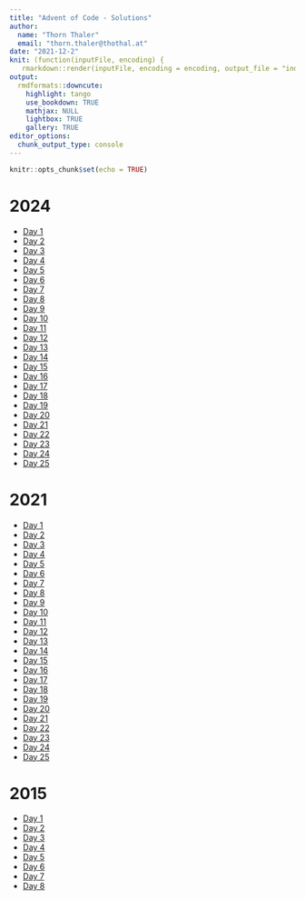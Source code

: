 ```yaml
---
title: "Advent of Code - Solutions"
author: 
  name: "Thorn Thaler"
  email: "thorn.thaler@thothal.at"
date: "2021-12-2"
knit: (function(inputFile, encoding) {
   rmarkdown::render(inputFile, encoding = encoding, output_file = "index.html", output_dir = here::here("docs")) })
output: 
  rmdformats::downcute:
    highlight: tango
    use_bookdown: TRUE
    mathjax: NULL
    lightbox: TRUE
    gallery: TRUE
editor_options: 
  chunk_output_type: console
---
```


```r
knitr::opts_chunk$set(echo = TRUE)
```

# 2024

* [Day 1](2024_task1.html)
* [Day 2](2024_task2.html)
* [Day 3](2024_task3.html)
* [Day 4](2024_task4.html)
* [Day 5](2024_task5.html)
* [Day 6](2024_task6.html)
* [Day 7](2024_task7.html)
* [Day 8](2024_task8.html)
* [Day 9](2024_task9.html)
* [Day 10](2024_task10.html)
* [Day 11](2024_task11.html)
* [Day 12](2024_task12.html)
* [Day 13](2024_task13.html)
* [Day 14](2024_task14.html)
* [Day 15](2024_task15.html)
* [Day 16](2024_task16.html)
* [Day 17](2024_task17.html)
* [Day 18](2024_task18.html)
* [Day 19](2024_task19.html)
* [Day 20](2024_task20.html)
* [Day 21](2024_task21.html)
* [Day 22](2024_task22.html)
* [Day 23](2024_task23.html)
* [Day 24](2024_task24.html)
* [Day 25](2024_task25.html)

# 2021

* [Day 1](2021_task1.html)
* [Day 2](2021_task2.html)
* [Day 3](2021_task3.html)
* [Day 4](2021_task4.html)
* [Day 5](2021_task5.html)
* [Day 6](2021_task6.html)
* [Day 7](2021_task7.html)
* [Day 8](2021_task8.html)
* [Day 9](2021_task9.html)
* [Day 10](2021_task10.html)
* [Day 11](2021_task11.html)
* [Day 12](2021_task12.html)
* [Day 13](2021_task13.html)
* [Day 14](2021_task14.html)
* [Day 15](2021_task15.html)
* [Day 16](2021_task16.html)
* [Day 17](2021_task17.html)
* [Day 18](2021_task18.html)
* [Day 19](2021_task19.html)
* [Day 20](2021_task20.html)
* [Day 21](2021_task21.html)
* [Day 22](2021_task22.html)
* [Day 23](2021_task23.html)
* [Day 24](2021_task24.html)
* [Day 25](2021_task25.html)

# 2015

* [Day 1](2015_task1.html)
* [Day 2](2015_task2.html)
* [Day 3](2015_task3.html)
* [Day 4](2015_task4.html)
* [Day 5](2015_task5.html)
* [Day 6](2015_task6.html)
* [Day 7](2015_task7.html)
* [Day 8](2015_task8.html)

